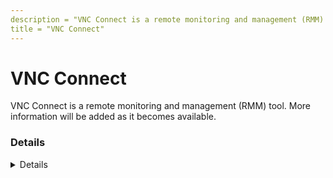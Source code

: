 ---
description = "VNC Connect is a remote monitoring and management (RMM) tool. More information will be added as it becomes available."
title = "VNC Connect"
---



# VNC Connect

VNC Connect is a remote monitoring and management (RMM) tool. More information will be added as it becomes available.

### Details
<Details author={""}
         category={""}
         created={""}
         website={""}
         lastModified={""}
         privileges={""}
         free={ false }
         verification={ false }
/>

#### Installation Paths
<Card code={ ["C:\\Program Files\\RealVNC\\VNC Server\\*", "*\\RealVNC\\VNC Server\\*"] }/>





### Forensic Artifacts










